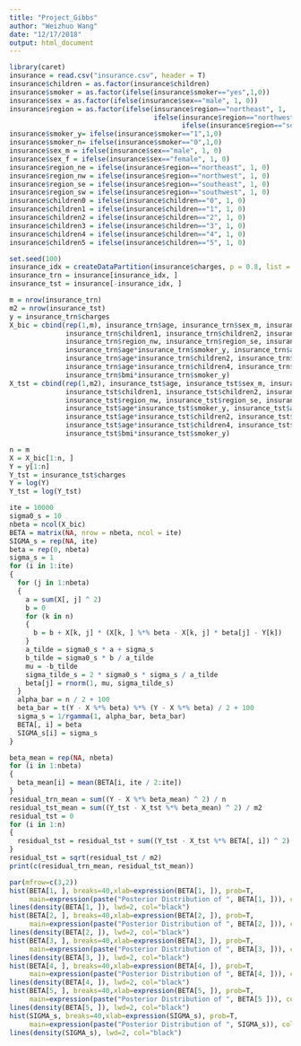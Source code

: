 ```yaml
---
title: "Project_Gibbs"
author: "Weizhuo Wang"
date: "12/17/2018"
output: html_document
---
```


```r
library(caret)
insurance = read.csv("insurance.csv", header = T)
insurance$children = as.factor(insurance$children)
insurance$smoker = as.factor(ifelse(insurance$smoker=="yes",1,0))
insurance$sex = as.factor(ifelse(insurance$sex=="male", 1, 0))
insurance$region = as.factor(ifelse(insurance$region=="northeast", 1, 
                                    ifelse(insurance$region=="northwest", 2, 
                                           ifelse(insurance$region=="southeast", 3, 4))))
insurance$smoker_y= ifelse(insurance$smoker=="1",1,0)
insurance$smoker_n= ifelse(insurance$smoker=="0",1,0)
insurance$sex_m = ifelse(insurance$sex=="male", 1, 0)
insurance$sex_f = ifelse(insurance$sex=="female", 1, 0)
insurance$region_ne = ifelse(insurance$region=="northeast", 1, 0)
insurance$region_nw = ifelse(insurance$region=="northwest", 1, 0)
insurance$region_se = ifelse(insurance$region=="southeast", 1, 0)
insurance$region_sw = ifelse(insurance$region=="southwest", 1, 0)
insurance$children0 = ifelse(insurance$children=="0", 1, 0)
insurance$children1 = ifelse(insurance$children=="1", 1, 0)
insurance$children2 = ifelse(insurance$children=="2", 1, 0)
insurance$children3 = ifelse(insurance$children=="3", 1, 0)
insurance$children4 = ifelse(insurance$children=="4", 1, 0)
insurance$children5 = ifelse(insurance$children=="5", 1, 0)

set.seed(100)
insurance_idx = createDataPartition(insurance$charges, p = 0.8, list = FALSE)
insurance_trn = insurance[insurance_idx, ]
insurance_tst = insurance[-insurance_idx, ]

m = nrow(insurance_trn)
m2 = nrow(insurance_tst)
y = insurance_trn$charges
X_bic = cbind(rep(1,m), insurance_trn$age, insurance_trn$sex_m, insurance_trn$bmi, insurance_trn$smoker_y, 
              insurance_trn$children1, insurance_trn$children2, insurance_trn$children3, insurance_trn$children4, insurance_trn$children5,
              insurance_trn$region_nw, insurance_trn$region_se, insurance_trn$region_sw,
              insurance_trn$age*insurance_trn$smoker_y, insurance_trn$age*insurance_trn$children1,
              insurance_trn$age*insurance_trn$children2, insurance_trn$age*insurance_trn$children3,
              insurance_trn$age*insurance_trn$children4, insurance_trn$age*insurance_trn$children5,
              insurance_trn$bmi*insurance_trn$smoker_y)
X_tst = cbind(rep(1,m2), insurance_tst$age, insurance_tst$sex_m, insurance_tst$bmi, insurance_tst$smoker_y, 
              insurance_tst$children1, insurance_tst$children2, insurance_tst$children3, insurance_tst$children4, insurance_tst$children5,
              insurance_tst$region_nw, insurance_tst$region_se, insurance_tst$region_sw,
              insurance_tst$age*insurance_tst$smoker_y, insurance_tst$age*insurance_tst$children1,
              insurance_tst$age*insurance_tst$children2, insurance_tst$age*insurance_tst$children3,
              insurance_tst$age*insurance_tst$children4, insurance_tst$age*insurance_tst$children5,
              insurance_tst$bmi*insurance_tst$smoker_y)

n = m
X = X_bic[1:n, ]
Y = y[1:n]
Y_tst = insurance_tst$charges
Y = log(Y)
Y_tst = log(Y_tst)

ite = 10000
sigma0_s = 10
nbeta = ncol(X_bic)
BETA = matrix(NA, nrow = nbeta, ncol = ite)
SIGMA_s = rep(NA, ite)
beta = rep(0, nbeta)
sigma_s = 1
for (i in 1:ite)
{
  for (j in 1:nbeta)
  {
    a = sum(X[, j] ^ 2)
    b = 0
    for (k in n)
    {
      b = b + X[k, j] * (X[k, ] %*% beta - X[k, j] * beta[j] - Y[k])
    }
    a_tilde = sigma0_s * a + sigma_s
    b_tilde = sigma0_s * b / a_tilde
    mu = -b_tilde
    sigma_tilde_s = 2 * sigma0_s * sigma_s / a_tilde
    beta[j] = rnorm(1, mu, sigma_tilde_s)
  }
  alpha_bar = n / 2 + 100
  beta_bar = t(Y - X %*% beta) %*% (Y - X %*% beta) / 2 + 100
  sigma_s = 1/rgamma(1, alpha_bar, beta_bar)
  BETA[, i] = beta
  SIGMA_s[i] = sigma_s
}

beta_mean = rep(NA, nbeta)
for (i in 1:nbeta)
{
  beta_mean[i] = mean(BETA[i, ite / 2:ite])
}
residual_trn_mean = sum((Y - X %*% beta_mean) ^ 2) / n
residual_tst_mean = sum((Y_tst - X_tst %*% beta_mean) ^ 2) / m2
residual_tst = 0
for (i in 1:n)
{
  residual_tst = residual_tst + sum((Y_tst - X_tst %*% BETA[, i]) ^ 2)
}
residual_tst = sqrt(residual_tst / m2)
print(c(residual_trn_mean, residual_tst_mean))

par(mfrow=c(3,2))
hist(BETA[1, ], breaks=40,xlab=expression(BETA[1, ]), prob=T, 
     main=expression(paste("Posterior Distribution of ", BETA[1, ])), col="orange")
lines(density(BETA[1, ]), lwd=2, col="black")
hist(BETA[2, ], breaks=40,xlab=expression(BETA[2, ]), prob=T, 
     main=expression(paste("Posterior Distribution of ", BETA[2, ])), col="orange")
lines(density(BETA[2, ]), lwd=2, col="black")
hist(BETA[3, ], breaks=40,xlab=expression(BETA[3, ]), prob=T, 
     main=expression(paste("Posterior Distribution of ", BETA[3, ])), col="orange")
lines(density(BETA[3, ]), lwd=2, col="black")
hist(BETA[4, ], breaks=40,xlab=expression(BETA[4, ]), prob=T, 
     main=expression(paste("Posterior Distribution of ", BETA[4, ])), col="orange")
lines(density(BETA[4, ]), lwd=2, col="black")
hist(BETA[5, ], breaks=40,xlab=expression(BETA[5, ]), prob=T, 
     main=expression(paste("Posterior Distribution of ", BETA[5 ])), col="orange")
lines(density(BETA[5, ]), lwd=2, col="black")
hist(SIGMA_s, breaks=40,xlab=expression(SIGMA_s), prob=T, 
     main=expression(paste("Posterior Distribution of ", SIGMA_s)), col="orange")
lines(density(SIGMA_s), lwd=2, col="black")


```

